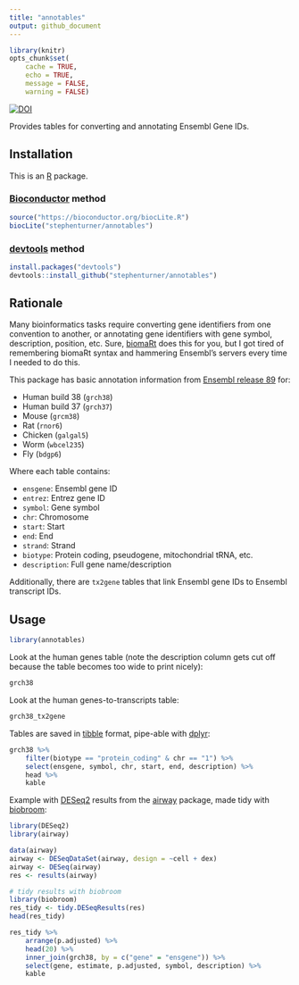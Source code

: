 ```yaml
---
title: "annotables"
output: github_document
---
```


```r
library(knitr)
opts_chunk$set(
    cache = TRUE,
    echo = TRUE,
    message = FALSE,
    warning = FALSE)
```

[airway]: https://bioconductor.org/packages/release/data/experiment/html/airway.html
[biobroom]: http://www.bioconductor.org/packages/devel/bioc/html/biobroom.html
[Bioconductor]: https://bioconductor.org
[biomaRt]: https://bioconductor.org/packages/release/bioc/html/biomaRt.html
[DESeq2]: https://bioconductor.org/packages/release/bioc/html/DESeq2.html
[devtools]: https://cran.r-project.org/package=devtools
[dplyr]: http://dplyr.tidyverse.org
[R]: https://www.r-project.org
[tibble]: http://tibble.tidyverse.org


[![DOI](https://zenodo.org/badge/3882/stephenturner/annotables.svg)](https://zenodo.org/badge/latestdoi/3882/stephenturner/annotables)

Provides tables for converting and annotating Ensembl Gene IDs.


## Installation

This is an [R][] package.

### [Bioconductor][] method

```r
source("https://bioconductor.org/biocLite.R")
biocLite("stephenturner/annotables")
```

### [devtools][] method

```r
install.packages("devtools")
devtools::install_github("stephenturner/annotables")
```


## Rationale

Many bioinformatics tasks require converting gene identifiers from one convention to another, or annotating gene identifiers with gene symbol, description, position, etc. Sure, [biomaRt][] does this for you, but I got tired of remembering biomaRt syntax and hammering Ensembl's servers every time I needed to do this.

This package has basic annotation information from [Ensembl release 89](http://may2017.archive.ensembl.org/) for:

- Human build 38 (`grch38`)
- Human build 37 (`grch37`)
- Mouse (`grcm38`)
- Rat (`rnor6`)
- Chicken (`galgal5`)
- Worm (`wbcel235`)
- Fly (`bdgp6`)

Where each table contains:

- `ensgene`: Ensembl gene ID
- `entrez`: Entrez gene ID
- `symbol`: Gene symbol
- `chr`: Chromosome
- `start`: Start
- `end`: End
- `strand`: Strand
- `biotype`: Protein coding, pseudogene, mitochondrial tRNA, etc.
- `description`: Full gene name/description

Additionally, there are `tx2gene` tables that link Ensembl gene IDs to Ensembl transcript IDs.


## Usage

```r
library(annotables)
```

Look at the human genes table (note the description column gets cut off because the table becomes too wide to print nicely):

```r
grch38
```

Look at the human genes-to-transcripts table:

```r
grch38_tx2gene
```

Tables are saved in [tibble][] format, pipe-able with [dplyr][]:

```r
grch38 %>% 
    filter(biotype == "protein_coding" & chr == "1") %>% 
    select(ensgene, symbol, chr, start, end, description) %>% 
    head %>% 
    kable
```


Example with [DESeq2][] results from the [airway][] package, made tidy with [biobroom][]:

```r
library(DESeq2)
library(airway)

data(airway)
airway <- DESeqDataSet(airway, design = ~cell + dex)
airway <- DESeq(airway)
res <- results(airway)

# tidy results with biobroom
library(biobroom)
res_tidy <- tidy.DESeqResults(res)
head(res_tidy)
```

```r
res_tidy %>% 
    arrange(p.adjusted) %>% 
    head(20) %>% 
    inner_join(grch38, by = c("gene" = "ensgene")) %>% 
    select(gene, estimate, p.adjusted, symbol, description) %>% 
    kable
```
